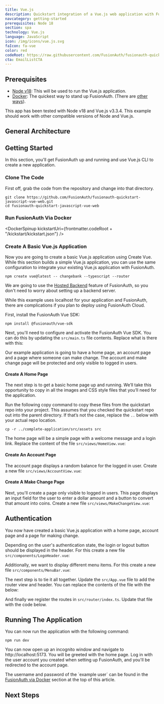 ```yaml
---
title: Vue.js
description: Quickstart integration of a Vue.js web application with FusionAuth
navcategory: getting-started
prerequisites: Node 18
section: spa
technology: Vue.js
language: JavaScript
icon: /img/icons/vue.js.svg
faIcon: fa-vue
color: red
codeRoot: https://raw.githubusercontent.com/FusionAuth/fusionauth-quickstart-javascript-vue-web/main
cta: EmailListCTA
---
```



<Intro technology={frontmatter.technology}
       repositoyrUrl="https://github.com/FusionAuth/fusionauth-quickstart-javascript-vue-web"/>

## Prerequisites
* [Node v18](https://nodejs.org/en): This will be used to run the Vue.js application.
* [Docker](https://www.docker.com): The quickest way to stand up FusionAuth. (There are [other ways](/docs/get-started/download-and-install)).

This app has been tested with Node v18 and Vue.js v3.3.4. This example should work with other compatible versions of Node and Vue.js.

## General Architecture

<LoginArchitectureSdk />

## Getting Started

In this section, you'll get FusionAuth up and running and use Vue.js CLI to create a new application.

### Clone The Code
First off, grab the code from the repository and change into that directory.

```shell
git clone https://github.com/FusionAuth/fusionauth-quickstart-javascript-vue-web.git
cd fusionauth-quickstart-javascript-vue-web
```

### Run FusionAuth Via Docker

<DockerSpinup kickstartUri={frontmatter.codeRoot + "/kickstart/kickstart.json"} />

### Create A Basic Vue.js Application

Now you are going to create a basic Vue.js application using Create Vue. While this section builds a simple Vue.js application, you can use the same configuration to integrate your existing Vue.js application with FusionAuth.

```shell
npm create vue@latest -- changebank --typescript --router
```

We are going to use the [Hosted Backend](/docs/apis/hosted-backend) feature of FusionAuth, so you don't need to worry about setting up a backend server.

<Aside type="caution">
While this example uses localhost for your application and FusionAuth, there are complications if you plan to deploy using FusionAuth Cloud.

  <HostedBackendWarning />
</Aside>

First, install the FusionAuth Vue SDK:

```shell
npm install @fusionauth/vue-sdk
```

Next, you'll need to configure and activate the FusionAuth Vue SDK. You can do this by updating the `src/main.ts` file contents. Replace what is there with this:

<RemoteCode url="https://raw.githubusercontent.com/FusionAuth/fusionauth-quickstart-javascript-vue-web/main/complete-application/src/main.ts"
            lang="typescript"/>

Our example application is going to have a home page, an account page and a page where someone can make change. The account and make change page will be protected and only visible to logged in users.

#### Create A Home Page

The next step is to get a basic home page up and running. We’ll take this opportunity to copy in all the images and CSS style files that you’ll need for the application.

Run the following copy command to copy these files from the quickstart repo into your project. This assumes that you checked the quickstart repo out into the parent directory. If that’s not the case, replace the `..` below with your actual repo location.

```shell
cp -r ../complete-application/src/assets src
```

The home page will be a simple page with a welcome message and a login link. Replace the content of the file `src/views/HomeView.vue`:

<RemoteCode url="https://raw.githubusercontent.com/FusionAuth/fusionauth-quickstart-javascript-vue-web/main/complete-application/src/views/HomeView.vue"
            lang="vue"/>

#### Create An Account Page

The account page displays a random balance for the logged in user. Create a new file `src/views/AccountView.vue`:

<RemoteCode url="https://raw.githubusercontent.com/FusionAuth/fusionauth-quickstart-javascript-vue-web/main/complete-application/src/views/AccountView.vue"
            lang="vue"/>

#### Create A Make Change Page

Next, you'll create a page only visible to logged in users. This page displays an input field for the user to enter a dollar amount and a button to convert that amount into coins. Create a new file `src/views/MakeChangeView.vue`:

<RemoteCode url="https://raw.githubusercontent.com/FusionAuth/fusionauth-quickstart-javascript-vue-web/main/complete-application/src/views/MakeChangeView.vue"
            lang="vue"/>

## Authentication

You now have created a basic Vue.js application with a home page, account page and a page for making change.

Depending on the user's authentication state, the login or logout button should be displayed in the header. For this create a new file `src/components/LogoHeader.vue`:

<RemoteCode url="https://raw.githubusercontent.com/FusionAuth/fusionauth-quickstart-javascript-vue-web/main/complete-application/src/components/LogoHeader.vue"
            lang="vue"/>

Additionally, we want to display different menu items. For this create a new file `src/components/MenuBar.vue`:

<RemoteCode url="https://raw.githubusercontent.com/FusionAuth/fusionauth-quickstart-javascript-vue-web/main/complete-application/src/components/MenuBar.vue"
            lang="jsx"/>

The next step is to tie it all together. Update the `src/App.vue` file to add the router view and header. You can replace the contents of the file with the below:

<RemoteCode url="https://raw.githubusercontent.com/FusionAuth/fusionauth-quickstart-javascript-vue-web/main/complete-application/src/App.vue"
            lang="vue"/>

And finally we register the routes in `src/router/index.ts`. Update that file with the code below.

<RemoteCode url="https://raw.githubusercontent.com/FusionAuth/fusionauth-quickstart-javascript-vue-web/main/complete-application/src/router/index.ts"
            lang="typescript"/>

## Running The Application

You can now run the application with the following command:

```shell
npm run dev
```

You can now open up an incognito window and navigate to http://localhost:5173. You will be greeted with the home page. Log in with the user account you created when setting up FusionAuth, and you'll be redirected to the account page.

<Aside type="note">
    The username and password of the `example user` can be found in the <a href="#run-fusionauth-via-docker">FusionAuth via Docker</a> section at the top of this article.
</Aside>

## Next Steps

<NextSteps />
